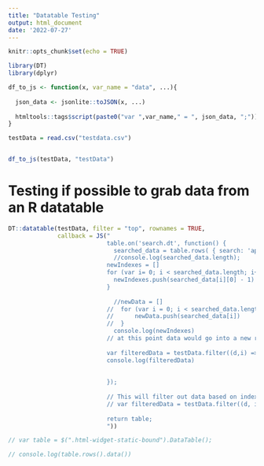 ```yaml
---
title: "Datatable Testing"
output: html_document
date: '2022-07-27'
---
```


```r
knitr::opts_chunk$set(echo = TRUE)

library(DT)
library(dplyr)

df_to_js <- function(x, var_name = "data", ...){
  
  json_data <- jsonlite::toJSON(x, ...)
  
  htmltools::tags$script(paste0("var ",var_name," = ", json_data, ";"))
}

testData = read.csv("testdata.csv")



```

```r
df_to_js(testData, "testData")
```


# Testing if possible to grab data from an R datatable

```r
DT::datatable(testData, filter = "top", rownames = TRUE,
              callback = JS("
                            table.on('search.dt', function() {
                              searched_data = table.rows( { search: 'applied' } ).data()
                              //console.log(searched_data.length);
                            newIndexes = []
                            for (var i= 0; i < searched_data.length; i++) {
                              newIndexes.push(searched_data[i][0] - 1)
                            }
                            
                              //newData = []
                            //  for (var i = 0; i < searched_data.length; i++) {
                            //      newData.push(searched_data[i])
                            //  }
                              console.log(newIndexes)
                            // at this point data would go into a new render of plot
                            
                            var filteredData = testData.filter((d,i) => newIndexes.indexOf(i) != -1);
                            console.log(filteredData)
                            
                            
                            });
                            
                            // This will filter out data based on index of returned values
                            // var filteredData = testData.filter((d, i) => indexList.indexOf(i) != -1)
                            
                            return table;
                            "))
```


```js
// var table = $(".html-widget-static-bound").DataTable();

// console.log(table.rows().data())


```

